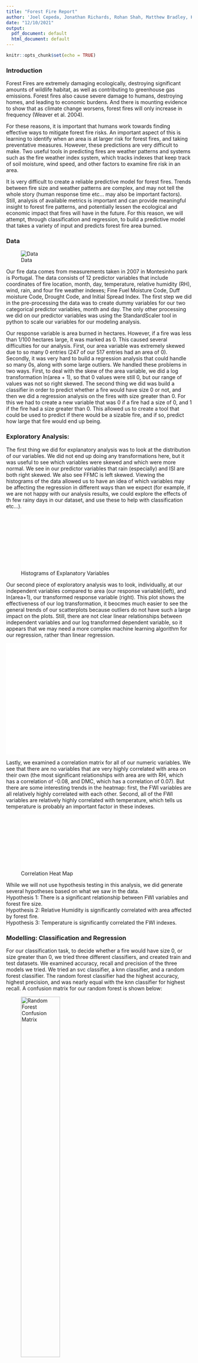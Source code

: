 ```yaml
---
title: "Forest Fire Report"
author: 'Joel Cepeda, Jonathan Richards, Rohan Shah, Matthew Bradley, Kaushik Sivakumar'
date: "12/10/2021"
output:
  pdf_document: default
  html_document: default
---
```


```r
knitr::opts_chunk$set(echo = TRUE)
```

### Introduction

Forest Fires are extremely damaging ecologically, destroying significant amounts of wildlife habitat, as well as contributing to greenhouse gas emissions. Forest fires also cause severe damage to humans, destroying homes, and leading to economic burdens. And there is mounting evidence to show that as climate change worsens, forest fires will only increase in frequency (Weaver et al. 2004).

For these reasons, it is important that humans work towards finding effective ways to mitigate forest fire risks. An important aspect of this is learning to identify when an area is at larger risk for forest fires, and taking preventative measures. However, these predictions are very difficult to make. Two useful tools in predicting fires are weather patterns and systems such as the fire weather index system, which tracks indexes that keep track of soil moisture, wind speed, and other factors to examine fire risk in an area.

It is very difficult to create a reliable predictive model for forest fires. Trends between fire size and weather patterns are complex, and may not tell the whole story (human response time etc... may also be important factors). Still, analysis of available metrics is important and can provide meaningful insight to forest fire patterns, and potentially lessen the ecological and economic impact that fires will have in the future. For this reason, we will attempt, through classification and regression, to build a predictive model that takes a variety of input and predicts forest fire area burned.

### Data

![Data](/Users/matthewbradley/Desktop/dataScreenshot)

Our fire data comes from measurements taken in 2007 in Montesinho park is Portugal. The data consists of 12 predictor variables that include coordinates of fire location, month, day, temperature, relative humidity (RH), wind, rain, and four fire weather indexes; Fine Fuel Moisture Code, Duff moisture Code, Drought Code, and Initial Spread Index. The first step we did in the pre-processing the data was to create dummy variables for our two categorical predictor variables, month and day. The only other processing we did on our predictor variables was using the StandardScaler tool in python to scale our variables for our modeling analysis.

Our response variable is area burned in hectares. However, if a fire was less than 1/100 hectares large, it was marked as 0. This caused several difficulties for our analysis. First, our area variable was extremely skewed due to so many 0 entries (247 of our 517 entries had an area of 0). Secondly, it was very hard to build a regression analysis that could handle so many 0s, along with some large outliers. We handled these problems in two ways. First, to deal with the skew of the area variable, we did a log transformation ln(area + 1), so that 0 values were still 0, but our range of values was not so right skewed. The second thing we did was build a classifier in order to predict whether a fire would have size 0 or not, and then we did a regression analysis on the fires with size greater than 0. For this we had to create a new variable that was 0 if a fire had a size of 0, and 1 if the fire had a size greater than 0. This allowed us to create a tool that could be used to predict if there would be a sizable fire, and if so, predict how large that fire would end up being.

### Exploratory Analysis:

The first thing we did for explanatory analysis was to look at the distribution of our  variables. We did not end up doing any transformations here, but it was useful to see which variables were skewed and which were more normal. We see in our predictor variables that rain (especially) and ISI are both right skewed. We also see FFMC is left skewed. Viewing the histograms of the data allowed us to have an idea of which variables may be affecting the regression in different ways than we expect (for example, if we are not happy with our analysis results, we could explore the effects of th few rainy days in our dataset, and use these to help with classification etc...).

![Histograms of Explanatory Variables](/Users/matthewbradley/Documents/SeniorFallClasses/ForestFires/explanatoryHists.pdf){width=50%}


Our second piece of exploratory analysis was to look, individually, at our independent variables compared to area (our response variable)(left), and ln(area+1), our transformed response variable (right).  This plot shows the effectiveness of our log transformation, it beocmes much easier to see the general trends of our scatterplots because outliers do not have such a large impact on the plots. Still, there are not clear linear relationships between independent variables and our log transformed dependent variable, so it appears that we may need a more complex machine learning algorithm for our regression, rather than linear regression.  

![Scatterplots of variables vs area](/Users/matthewbradley/Documents/SeniorFallClasses/ForestFires/NormalArea.pdf){width=50%} ![Scatterplots of variables vs ln(area+1)](/Users/matthewbradley/Documents/SeniorFallClasses/ForestFires/LogArea.pdf){width=50%}

Lastly, we examined a correlation matrix for all of our numeric variables. We see that there are no variables that are very highly correlated with area on their own (the most significant relationships with area are with RH, which has a correlation of -0.08, and DMC, which has a correlation of 0.07). But there are some interesting trends in the heatmap: first, the FWI variables are all relatively highly correlated with each other. Second, all of the FWI variables are relatively highly correlated with temperature, which tells us temperature is probably an important factor in these indexes.

![Correlation Heat Map](/Users/matthewbradley/Documents/correlationMatrix.pdf){width=50%}

While we will not use hypothesis testing in this analysis, we did generate several hypotheses based on what we saw in the data.  
Hypothesis 1: There is a significant relationship between FWI variables and forest fire size.  
Hypothesis 2: Relative Humidity is significantly correlated with area affected by forest fire.  
Hypothesis 3: Temperature is significantly correlated the FWI indexes.  

### Modelling: Classification and Regression

For our classification task, to decide whether a fire would have size 0, or size greater than 0, we tried three different classifiers, and created train and test datasets. We examined accuracy, recall and precision of the three models we tried. We tried an svc classifier, a knn classifier, and a random forest classifier. The random forest classifier had the highest accuracy, highest precision, and was nearly equal with the knn classifier for highest recall. A confusion matrix for our random forest is shown below:

![Random Forest Confusion Matrix](/Users/matthewbradley/Desktop/rfConfusionMatrix){width=50%}

Our random forest had the following statistics:  
accuracy: 0.59  
Precision:  0.66  
Recall:  0.58  


Satisfied with our classification, we moved on to the regression analysis.

For our regression, we also used a random forest algorithm (and remember, our regression is only on values greater than 0). Our data has nonlinear relationships and the response variable is continuous, so neither logistic or linear regression make sense. Out of the machine learning algorithms we learned in class, random forest regression appears to be a robust option. We used train and test datasets to examine the performance of our regression model. For our results, we used cross validation, and used root mean square error, because it is easily interpretable (it returns the same units as the original measurements). We also used cross validation to measure the R^2 value of th regression.

Regressions results: 

![Regression results. Plot shows actual test data points (blue), and regression predictions for these points (red). ](/Users/matthewbradley/Desktop/regressionResults){width=50%}

### Discussion: 

Our classification task was around 0.6 for accuracy and recall (true positives/(true positives + false negatives)). So, if the classifier should predict a significant sized fire, it predicts it correctly about 60% of the time (58% exactly).  The precision (true positive/(true positive + false positive)) was at 66%, meaning that if our classifier predicts a significant fire, it is correct about 66% of the time. These results indicate that our model may be helpful in predicting whether there will be a significant fire, but not something to completely rely upon. 

Our regression had a root mean square error 1.42, which is in the same units as our response variable (but remember, our response variable was log transformed, so the actual average error in our area prediction is ((e^1.42) - 1) = 3.137 hectares). Our R^2 value was 0.435, meaning we can explain around 43.5% of the variation in the data using our model. This leaves us with the question of whether we could improve our regression analysis somehow, or is our data naturally noisy, and thus hard to predict with a high value of R^2. It could also be that there are important predictor variables we are missing, such as human response time or cause of fire. Further analysis could help us determine which of these factors are most important in keeping our findings from being more accurate. Lastly, our regression model struggled to predict extremely high or low values (this can be seen in the plot of actual areas (blue point) versus predicted areas (red points)). 

The main limitations of our analysis are that the data comes from a single year at a single park. Thus, the results may not be useful in other parts of the world, or even in other years at the same park. This severely limits the applicability of our model. Another limitation of our analysis is that we did not check smaller subsets of our independent variables. For example, maybe running a classifier only using FWI indexes would be more accurate than including all variables, so this is something that would be important to explore in future work.

### Conclusion:

Our main findings were that, given our data, we were able to build a model that could help predict forest fire size in Montesinho Park. Our classfier correctly predicted significantly sized fires around 58% of the time, which could be a useful tool for people trying to mitigate fire risk before fires happen. Our regression could help predict how large a fire would be, but only explained around 43.5% of the variability in the data, so there are possible improvements to be made to make the model more useful for predicting fire size.

### Acknowledgement:   
Matthew Bradley: Coded parts of classification and regression tasks in python. Coded parts of exploratory data analysis code in R. Made associated slides on powerpoint. Wrote associated sections of PDF report, along with producing and inserting images for report, and helping with introduction and discussion sections.

### Bibliography
https://agupubs.onlinelibrary.wiley.com/doi/pdf/10.1029/2004GL020876